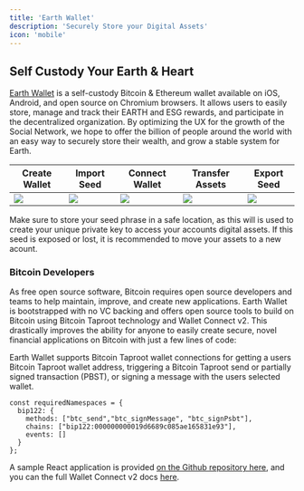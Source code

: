 ```yaml
---
title: 'Earth Wallet'
description: 'Securely Store your Digital Assets'
icon: 'mobile'
---
```


## Self Custody Your Earth & Heart

[Earth Wallet](https://earthwallet.io) is a self-custody Bitcoin & Ethereum wallet available on iOS, Android, and open source on Chromium browsers. It allows users to easily store, manage and track their EARTH and ESG rewards, and participate in the decentralized organization.
By optimizing the UX for the growth of the Social Network, we hope to offer the billion of people around the world with an easy way to securely store their wealth, and grow a stable system for Earth.

| Create Wallet | Import Seed   | Connect Wallet| Transfer Assets  | Export Seed   |
| -------------- | -------------- | --------------- | ---------------- | --------------- |
| [<img src="/images/screenshots/create.png" max-height="200px"/>](/images/screenshots/create.mp4) | [<img src="/images/screenshots/import.png" max-height="200px"/>](/images/screenshots/import.mp4) | [<img src="/images/screenshots/connect.png" max-height="200px"/>](/images/screenshots/connect.mp4) | [<img src="/images/screenshots/send.png" max-height="200px"/>](/images/screenshots/send.mp4) | [<img src="/images/screenshots/export.png" max-height="200px"/>](/images/screenshots/export.mp4) |

Make sure to store your seed phrase in a safe location, as this will is used to create your unique private key to access your accounts digital assets. If this seed is exposed or lost, it is recommended to move your assets to a new acount.

### Bitcoin Developers

As free open source software, Bitcoin requires open source developers and teams to help maintain, improve, and create new applications.
Earth Wallet is bootstrapped with no VC backing and offers open source tools to build on Bitcoin using Bitcoin Taproot technology and Wallet Connect v2.
This drastically improves the ability for anyone to easily create secure, novel financial applications on Bitcoin with just a few lines of code:

Earth Wallet supports Bitcoin Taproot wallet connections for getting a users Bitcoin Taproot wallet address, triggering a Bitcoin Taproot send or partially signed transaction (PBST), or signing a message with the users selected wallet.
```
const requiredNamespaces = {
  bip122: {
    methods: ["btc_send","btc_signMessage", "btc_signPsbt"],
    chains: ["bip122:000000000019d6689c085ae165831e93"],
    events: []
  }
};
```
A sample React application is provided [on the Github repository here](https://github.com/earthstaking/bitcoin-dapp-template), and you can the full Wallet Connect v2 docs [here](https://docs.walletconnect.com/2.0/web3modal/about). 